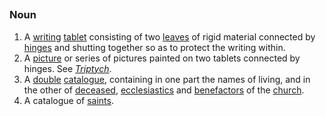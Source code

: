 =={{En}}==
===Noun===
# A [[writing]] [[tablet]] consisting of two [[leave]]s of rigid material connected by [[hinge]]s and shutting together so as to protect the writing within.
# A [[picture]] or series of pictures painted on two tablets connected by hinges. See ''[[Triptych]]''.
# A [[double]] [[catalogue]], containing in one part the names of living, and in the other of [[deceased]], [[ecclesiastic]]s and [[benefactor]]s of the [[church]]. 
# A catalogue of [[saint]]s.